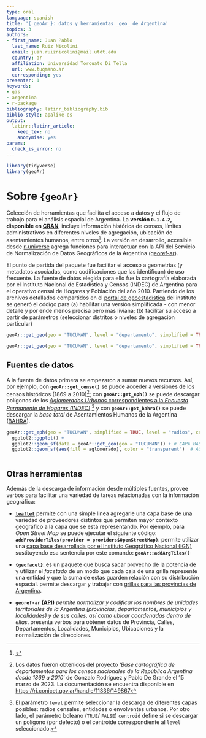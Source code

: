 ```yaml
---
type: oral
language: spanish
title: '{_geoAr_}: datos y herramientas _geo_ de Argentina'
topics: 3
authors:
- first_name: Juan Pablo
  last_name: Ruiz Nicolini
  email: juan.ruiznicolini@mail.utdt.edu
  country: ar
  affiliation: Universidad Torcuato Di Tella
  url: www.tuqmano.ar
  corresponding: yes
presenter: 1
keywords:
- gis
- argentina
- r-package
bibliography: latinr_bibliography.bib
biblio-style: apalike-es
output:
  latinr::latinr_article:
    keep_tex: no
    anonymise: yes
params:
  check_is_error: no
---
```


```r
library(tidyverse)
library(geoAr)
```

# Sobre `{geoAr}`

Colección de herramientas que facilita el acceso a datos y el flujo de trabajo para el análisis espacial de Argentina. La **versión `0.1.4.2`, disponible en [CRAN](https://cran.r-project.org/web/packages/geoAr/index.html)**, incluye información histórica de censos, límites administrativos en diferentes niveles de agregación, ubicación de asentamientos humanos, entre otros[^1]. La versión en desarrollo, accesible desde [r-universe](https://politicaargentina.r-universe.dev/geoAr) agrega funciones para interactuar con la API del Servicio de Normalización de Datos Geográficos de la Argentina ([georef-ar](https://georef-ar-api.readthedocs.io/es/latest/)).

[^1]: \CRANpkg{geoAr}

El punto de partida del paquete fue facilitar el acceso a geometrías (y metadatos asociadas, como codificaciones que las identifican) de uso frecuente. La fuente de datos elegida para ello fue la cartografía elaborada por el Instituto Nacional de Estadística y Censos (INDEC) de Argentina para el operativo censal de Hogares y Población del año 2010. Partiendo de los archivos detallados compartidos en el [portal de geoestadística](https://www.indec.gob.ar/indec/web/Institucional-Indec-Codgeo) del instituto se generó el código para (a) habilitar una versión simplificada - con menor detalle y por ende menos precisa pero más liviana; (b) facilitar su acceso a partir de parámetros (seleccionar distritos o niveles de agregación particular)

```r

geoAr::get_geo(geo = "TUCUMAN", level = "departamento", simplified = TRUE) 


```

```r

geoAr::get_geo(geo = "TUCUMAN", level = "departamento", simplified = TRUE) %>% head()


```

## Fuentes de datos

A la fuente de datos primera se empezaron a sumar nuevos recursos. Así, por ejemplo, con **`geoAr::get_censo()`** se puede acceder a versiones de los censos históricos (1869 a 2010)[^2]; con **`geoAr::get_eph()`** se puede descargar polígonos de los [*Aglomerados Urbanos* correspondientes a la *Encuesta Permanente de Hogares (INDEC)*](https://www.indec.gob.ar/indec/web/Nivel4-Tema-1-39-120) [^3] y con **`geoAr::get_bahra()`** se puede descargar la *base total* de Asentamientos Humanos de la Argentina ([BAHRA](http://www.bahra.gob.ar/)).

[^2]: Los datos fueron obtenidos del proyecto '*Base cartográfica de departamentos para los censos nacionales de la República Argentina desde 1869 a 2010*' de Gonzalo Rodriguez y Pablo De Grande el 15 marzo de 2023. La documentación se encuentra disponible en <https://ri.conicet.gov.ar/handle/11336/149867>

[^3]: El parámetro `level` permite seleccionar la descarga de diferentes capas posibles: radios censales, entidades o envolventes urbanos. Por otro lado, el parámetro boleano (`TRUE`/ `FALSE`) `centroid` define si se descargar un polígono (por defecto) o el centroide correspondiente al `level` seleccionado.

```r

geoAr::get_eph(geo = "TUCUMAN", simplified = TRUE, level = "radios", centroid = FALSE) %>% 
  ggplot2::ggplot() +
  ggplot2::geom_sf(data = geoAr::get_geo(geo = "TUCUMAN")) + # CAPA BASE DE DEPARTAMENTOS TUCUMAN
  ggplot2::geom_sf(aes(fill = aglomerado), color = "transparent")  # AGLOMERADOS URBANOS EPH



```

## Otras herramientas

Además de la descarga de información desde múltiples fuentes, \CRANpkg{geoAr} provee verbos para facilitar una variedad de tareas relacionadas con la información geográfica:

-   [**`leaflet`**](https://rstudio.github.io/leaflet/) permite con una simple linea agregarle una capa base de una variedad de proveedores distintos que permiten mayor contexto geográfico a la capa que se está representando. Por ejemplo, para *Open Street Map* se puede ejecutar el siguiente código: **`addProviderTiles(provider = providers$OpenStreetMap)`**. \CRANpkg{geoAr} permite utilizar una [capa base desarrollada por el Instituto Geográfico Nacional (IGN)](https://www.ign.gob.ar/NuestrasActividades/InformacionGeoespacial/ServiciosOGC/Leaflet) sustituyendo esa sentencia por este comando: **`geoAr::addArgTiles()`**

-   [**`{geofacet}`**](https://hafen.github.io/geofacet/): es un paquete que busca sacar provecho de la potencia de \CRANpkg{ggplot2} y utilizar el *facetado* de un modo que cada caja de una grilla represente una entidad y que la suma de estas guarden relación con su distribución espacial. \CRANpkg{geoAr} permite descargar y trabajar con [grillas para las provincias de Argentina](https://politicaargentina.github.io/geoAr/articles/geoAr_geofacet.html).

-   **`georef-ar` ([API](https://georef-ar-api.readthedocs.io/es/latest/))** *permite normalizar y codificar los nombres de unidades territoriales de la Argentina (provincias, departamentos, municipios y localidades) y de sus calles, así como ubicar coordenadas dentro de ellas*. \CRANpkg{geoAr} presenta verbos para obtener datos de Provincia, Calles, Departamentos, Localidades, Municipios, Ubicaciones y la normalización de direcciones.
